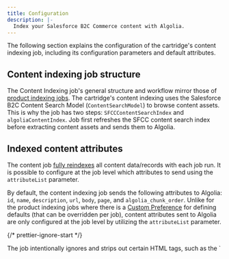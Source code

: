 ```yaml
---
title: Configuration
description: |-
  Index your Salesforce B2C Commerce content with Algolia.
---
```


The following section explains the configuration of the cartridge's content indexing job, including its configuration parameters and default attributes.

## Content indexing job structure

The Content Indexing job's general structure and workflow mirror those of [product indexing jobs](/integration/salesforce-commerce-cloud-b2c/indexing/product-indexing/overview/).
The cartridge's content indexing uses the Salesforce B2C Content Search Model (`ContentSearchModel`) to browse content assets.
This is why the job has two steps: `SFCCContentSearchIndex` and `algoliaContentIndex`. Job first refreshes the SFCC content search index before extracting content assets and sends them to Algolia.

## Indexed content attributes

The content job [fully reindexes](/guides/sending-and-managing-data/send-and-update-your-data/in-depth/the-different-synchronization-strategies/#full-reindexing) all content data/records with each job run. It is possible to configure at the job level which attributes to send using the `attributeList` parameter.

By default, the content indexing job sends the following attributes to Algolia: `id`, `name`, `description`, `url`, `body`, `page`, and `algolia_chunk_order`.
Unlike for the product indexing jobs where there is a [Custom Preference](/integration/salesforce-commerce-cloud-b2c/getting-started/custom-preferences/?client=javascript) for defining defaults (that can be overridden per job), content attributes sent to Algolia are only configured at the job level by utilizing the `attributeList` parameter.

{/* prettier-ignore-start */}

<Note>
  The job intentionally ignores and strips out certain HTML tags, such as the `<script>` tag, as indexing content from these tags is not meaningful for search purposes.
</Note>

{/* prettier-ignore-end */}

### Base attributes

The base set of attributes is always included in content indexing, regardless of whether these are specified in `attributeList`.

| Attribute                 | Description                                                                                            |
| ------------------------- | ------------------------------------------------------------------------------------------------------ |
| **id**                    | Content Asset or Page ID (on Salesforce B2C)                                                           |
| **objectId**              | A unique identifier on Algolia's side for the Content Asset or Page (`id + "_" + algolia_chunk_order`) |
| **algolia\_chunk\_order** | Used for sorting chunks that belong to the same content asset/page                                     |

### Configurable attributes

You have the option to send additional content record attributes to Algolia by listing them in the **Attribute List** as a job parameter.

The default attributes include `name`, `description`, `url`, `body`, and `page`. Expand this list as needed for your use case (for example, `pageTitle`).

| Attribute                | Description                                                                                                                |
| ------------------------ | -------------------------------------------------------------------------------------------------------------------------- |
| **name**                 | The name of the content asset or page                                                                                      |
| **description**          | A description of the content asset or page                                                                                 |
| **url**                  | The URL that provides access to the page or content asset                                                                  |
| **body**                 | The primary content displayed to users on the storefront                                                                   |
| **page**                 | Indicates whether the item is a (Page Designer) page (`true` if so)                                                        |
| **classificationFolder** | The classification folder for the content (not applicable for Page Designer pages if the page is not assigned to a folder) |
| **pageDescription**      | A description metadata field, often used for SEO purposes                                                                  |
| **pageKeywords**         | A list of keywords, often used for SEO purposes but potentially also useful for site search                                |
| **pageTitle**            | A page title, used for SEO purposes and to define the browser's page title                                                 |
| **template**             | Applied for rendering content on Salesforce B2C                                                                            |

### Customize indexed attributes

It is not possible to exclude `algolia_chunk_order` and `objectId` from the attributes being sent. However, you can specify which attributes should always be included by using `defaultAttributes` in `cartridges/int_algolia/cartridge/scripts/algolia/lib/algoliaContentConfig.js`.

### Index unsearchable page designer content

By default, the cartridge conforms to Salesforce B2C's standard indexing policy, which indexes only the searchable attributes of Page Designer components.
This can be overridden on a code level with the `indexOnlySearchables` boolean flag in [pageDesignerHelper.js](https://github.com/algolia/algoliasearch-sfcc-b2c/blob/master/cartridges/int_algolia/cartridge/scripts/algolia/lib/pageDesignerHelper.js).
If `indexOnlySearchables` is set to false, all attributes are indexed without the need for developer support for marking an attribute as searchable, if the page is marked as searchable in the Business Manager (BM).

## Content indexing job configuration

The process has two steps:

- **SFCCContentSearchIndex**: Prepares and updates the [SFCC content index](https://help.salesforce.com/s/articleView?id=cc.b2c_index_creation.htm\&type=5) before browsing and sending content data to Algolia (in the second step).
  This predefined Salesforce B2C Commerce job step doesn't require any additional configuration.
- **algoliaContentIndex**: Extracts data from content assets and Page Designer pages and indexes it with Algolia.

The job configuration is accessible in the Job Steps tab. Set the scope to Specific Sites and select all sites for which the job should be executed.

### Content indexing job parameters

| Parameter                      | Description                                                                                                                                                                                                                                                                                                                                                                                                    |
| ------------------------------ | -------------------------------------------------------------------------------------------------------------------------------------------------------------------------------------------------------------------------------------------------------------------------------------------------------------------------------------------------------------------------------------------------------------- |
| **attributeList**              | A comma-separated list of [attributes](#configurable-attributes) to be indexed.                                                                                                                                                                                                                                                                                                                                |
| **failureThresholdPercentage** | The maximum percentage of records allowed to have errors during indexing. For example, if the threshold is 10%, the indexing job fails if more than 10% of your records have an error during indexing. The temporary index will not be moved to production if the failure rate exceeds this threshold. The default is 0%.                                                                                      |
| **splittingTag**               | The [HTML tag used for splitting content asset records](/integration/salesforce-commerce-cloud-b2c/indexing/content-indexing/fundamentals/#splitting) into chunks. Without specifying this delimiter tag, there will be no semantic splitting, but only [record size-based splitting](/integration/salesforce-commerce-cloud-b2c/indexing/content-indexing/fundamentals/#record-size-splitting). Example: `h1` |
| **includedContent**            | Defines the indexing scope: `allContents` indexes both content assets and Page Designer components, `contentAssets` exclusively indexes content assets, and `pageDesignerComponents` indexes only the page designer components.                                                                                                                                                                                |

{/* prettier-ignore-start */}

<Note>
  Content assets are indexed to a single attribute: `body`. Page Designer pages are more complex, as they can consist of multiple regions and components, each with several attributes.
  The structure of pages, regions, and components is adaptable. To effectively manage this structure, the cartridge uses the `pageDesignerHelper.js` file, which helps you optimize extracting data from a single page.
  `pageDesignerHelper.js` utilizes a recursive approach to effectively manage and structure the hierarchical, tree-like data. For a comprehensive overview, see [Salesforce's Page Designer documentation](https://developer.salesforce.com/docs/commerce/b2c-commerce/guide/b2c-dev-for-page-designer.html#create-page-and-component-types).
</Note>

{/* prettier-ignore-end */}

### Attribute selection and performance

The job employs a retry strategy akin to those used by other API clients.

The number and type of content attributes sent to Algolia impacts job performance: the more attributes you select, the longer the indexing takes. Additionally, enabling [indexing of unsearchable Page Designer components](#index-unsearchable-page-designer-content) might lead to longer indexing jobs.
For detailed insights, refer to the [performance considerations section](/integration/salesforce-commerce-cloud-b2c/guides/performance-considerations/#content-indexing).

### Content search UI

The cartridge provides a [content search UI](/integration/salesforce-commerce-cloud-b2c/building-the-search-ui/front-end/#content-search-ui) that you can use to display content results on your storefront.
